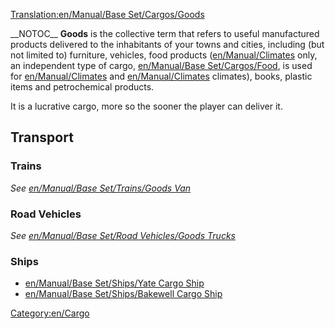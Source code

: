 [[Translation:en/Manual/Base Set/Cargos/Goods]]

{{en/Manual/Base Set/Cargos/Cargo|name=Goods
|image=en/Manual/Base Set/Cargos/Goods.png
|produced=[[en/Manual/Base Set/Industries/Factory]], [[en/Manual/Base Set/Industries/Oil Refinery]], [[en/Manual/Base Set/Industries/Sawmill]], [[en/Manual/Base Set/Industries/Printing Works]]
|accepted=[[en/Manual/Towns]]
}}__NOTOC__
'''Goods''' is the collective term that refers to useful manufactured products delivered to the inhabitants of your towns and cities, including (but not limited to) furniture, vehicles, food products ([[en/Manual/Climates]] only, an independent type of cargo, [[en/Manual/Base Set/Cargos/Food]], is used for [[en/Manual/Climates]] and [[en/Manual/Climates]] climates), books, plastic items and petrochemical products.

It is a lucrative cargo, more so the sooner the player can deliver it.

==Transport==
===Trains===
''See [[en/Manual/Base Set/Trains/Goods Van]]''

===Road Vehicles===
''See [[en/Manual/Base Set/Road Vehicles/Goods Trucks]]''

===Ships===
*[[en/Manual/Base Set/Ships/Yate Cargo Ship]]
*[[en/Manual/Base Set/Ships/Bakewell Cargo Ship]]

[[Category:en/Cargo]]